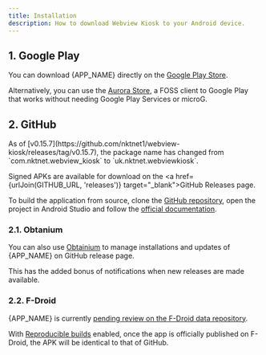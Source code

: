 ```yaml
---
title: Installation
description: How to download Webview Kiosk to your Android device.
---
```



## 1. Google Play

You can download {APP_NAME} directly on the
<a href={PLAYSTORE_URL} target="_blank">Google Play Store</a>.

Alternatively, you can use the [Aurora Store](https://auroraoss.com/aurora-store),
a FOSS client to Google Play that works without needing Google Play Services or microG.

## 2. GitHub

<Callout title="NOTE">
  As of [v0.15.7](https://github.com/nktnet1/webview-kiosk/releases/tag/v0.15.7),
  the package name has changed from `com.nktnet.webview_kiosk` to `uk.nktnet.webviewkiosk`.
</Callout>

Signed APKs are available for download on the
<a href={urlJoin(GITHUB_URL, 'releases')} target="_blank">GitHub Releases</a> page.

To build the application from source, clone the <a href={GITHUB_URL} target="_blank">GitHub repository</a>, open
the project in Android Studio and follow the [official documentation](https://developer.android.com/studio/run).

### 2.1. Obtanium

You can also use [Obtainium](https://obtainium.imranr.dev) to manage
installations and updates of {APP_NAME} on GitHub release page.

This has the added bonus of notifications when new releases are made
available.

### 2.2. F-Droid

{APP_NAME} is currently
[pending review on the F-Droid data repository](https://gitlab.com/fdroid/fdroiddata/-/merge_requests/26746).

With [Reproducible builds](https://f-droid.org/docs/Reproducible_Builds)
enabled, once the app is officially published on F-Droid, the APK will be
identical to that of GitHub.
